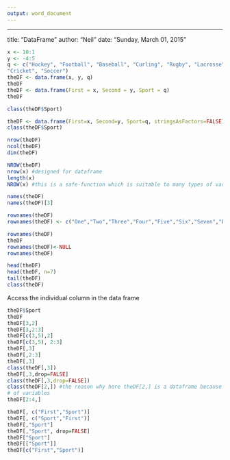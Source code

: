 ```yaml
---
output: word_document
---
```

---
title: "DataFrame"
author: "Neil"
date: "Sunday, March 01, 2015"
```r
x <- 10:1
y <- -4:5
q <- c("Hockey", "Football", "Baseball", "Curling", "Rugby", "Lacrosse", "Basketball", "Tennis", 
"Cricket", "Soccer")
theDF <- data.frame(x, y, q)
theDF
theDF <- data.frame(First = x, Second = y, Sport = q)
theDF

class(theDF$Sport)

theDF <- data.frame(First=x, Second=y, Sport=q, stringsAsFactors=FALSE)
class(theDF$Sport)

nrow(theDF)
ncol(theDF)
dim(theDF)

NROW(theDF)
nrow(x) #designed for dataframe
length(x)
NROW(x) #this is a safe-function which is suitable to many types of variables

names(theDF)
names(theDF)[3]

rownames(theDF)
rownames(theDF) <- c("One","Two","Three","Four","Five","Six","Seven","Eight","Nine","Ten")

rownames(theDF)
theDF
rownames(theDF)<-NULL
rownames(theDF)

head(theDF)
head(theDF, n=7)
tail(theDF)
class(theDF)


```

Access the individual column in the data frame
```r
theDF$Sport
theDF
theDF[3,2]
theDF[3,2:3]
theDF[c(3,5),2]
theDF[c(3,5), 2:3]
theDF[,3]
theDF[,2:3]
theDF[,3]
class(theDF[,3])
theDF[,3,drop=FALSE]
class(theDF[,3,drop=FALSE])
class(theDF[2,]) #the reason why here theDF[2,] is a dataframe because it contains different types
# of variables
theDF[2:4,]

theDF[, c("First","Sport")]
theDF[, c("Sport","First")]
theDF[,"Sport"]
theDF[,"Sport", drop=FALSE]
theDF["Sport"]
theDF[["Sport"]]
theDF[c("First","Sport")]


```






